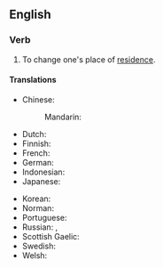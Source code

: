==English==

===Verb===
{{en-verb|moves house|moving house|moved house}}

# {{lb|en|idiomatic}} To change one's place of [[residence]].

====Translations====
{{trans-top|change place of residence}}
* Chinese:
*: Mandarin: {{t+|cmn|搬家|tr=bānjiā|sc=Hani}}
* Dutch: {{t+|nl|verhuizen}}
* Finnish: {{t+|fi|muuttaa}}
* French: {{t+|fr|déménager}}
* German: {{t+|de|umziehen}}
* Indonesian: {{t|id|pindah rumah}}
* Japanese: {{t+|ja|引っ越す|tr=ひっこす, hikkosu|sc=Jpan}}
{{trans-mid}}
* Korean: {{t+|ko|이사하다|sc=Kore}}
* Norman: {{t|nrf|r'muer}}
* Portuguese: {{t|pt|mudar-se}}
* Russian: {{t+|ru|переезжа́ть|impf}}, {{t+|ru|перее́хать|pf}}
* Scottish Gaelic: {{t|gd|imrich}}
* Swedish: {{t+|sv|flytta}}
* Welsh: {{t+|cy|symud tŷ}}
{{trans-bottom}}